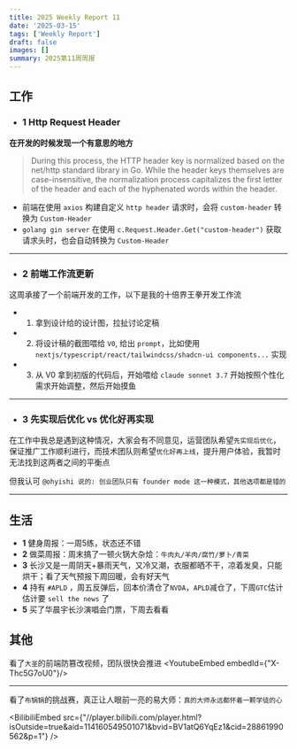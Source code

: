 ```yaml
---
title: 2025 Weekly Report 11
date: '2025-03-15'
tags: ['Weekly Report']
draft: false
images: []
summary: 2025第11周周报
---
```


<TOCInline toc={props.toc}/>

## 工作

- ### 1 Http Request Header

**在开发的时候发现一个有意思的地方**

> During this process, the HTTP header key is normalized based on the net/http standard library in Go. While the header keys themselves are case-insensitive, the normalization process capitalizes the first letter of the header and each of the hyphenated words within the header.

- 前端在使用 `axios` 构建自定义 `http header` 请求时，会将 `custom-header` 转换为 `Custom-Header`
- `golang gin server` 在使用 `c.Request.Header.Get("custom-header")` 获取请求头时，也会自动转换为 `Custom-Header`



------------

- ### 2 前端工作流更新

这周承接了一个前端开发的工作，以下是我的十倍界王拳开发工作流
- 1. 拿到设计给的设计图，拉扯讨论定稿
- 2. 将设计稿的截图喂给 `V0`, 给出 `prompt`，比如使用 `nextjs/typescript/react/tailwindcss/shadcn-ui components...` 实现
- 3. 从 V0 拿到初版的代码后，开始喂给 `claude sonnet 3.7` 开始按照个性化需求开始调整，然后开始摸鱼


------------

- ### 3 先实现后优化 vs 优化好再实现

在工作中我总是遇到这种情况，大家会有不同意见，运营团队希望`先实现后优化`，保证推广工作顺利进行，而技术团队则希望`优化好再上线`，提升用户体验，我暂时无法找到这两者之间的平衡点

但我认可 `@ohyishi 说的: 创业团队只有 founder mode 这一种模式，其他选项都是错的`

------------



## 生活

- **1** 健身周报：一周5练，状态还不错
- **2** 做菜周报：周末搞了一顿火锅大杂烩：`牛肉丸/羊肉/腐竹/萝卜/青菜`
- **3** 长沙又是一周阴天+暴雨天气，又冷又潮，衣服都晒不干，凉着发臭，只能烘干；看了天气预报下周回暖，会有好天气
- **4** 持有 `#APLD` ，周五反弹后，回本价清仓了`NVDA`，`APLD`减仓了，下周`GTC`估计估计要 `sell the news` 了
- **5** 买了华晨宇长沙演唱会门票，下周去看看

## 其他

看了`大圣`的前端防篡改视频，团队很快会推进
<YoutubeEmbed embedId={"X-Thc5G7oU0"}/>



---

看了`布锅锅`的挑战赛，真正让人眼前一亮的易大师：`真的大师永远都怀着一颗学徒的心`


<BilibiliEmbed src={"//player.bilibili.com/player.html?isOutside=true&aid=114160549501071&bvid=BV1atQ6YqEz1&cid=28861990562&p=1"} />






